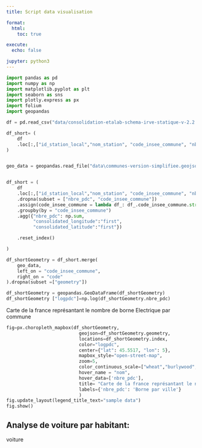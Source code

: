 ```yaml
---
title: Script data visualisation

format:
  html: 
    toc: true

execute:
  echo: false

jupyter: python3
---
```



```python
import pandas as pd
import numpy as np 
import matplotlib.pyplot as plt 
import seaborn as sns
import plotly.express as px
import folium
import geopandas

df = pd.read_csv("data/consolidation-etalab-schema-irve-statique-v-2.2.0-20230207.csv")

df_short= (
    df
    .loc[:,["id_station_local","nom_station", "code_insee_commune", "nbre_pdc", "gratuit", "consolidated_longitude", "consolidated_latitude"]]
)


geo_data = geopandas.read_file("data\communes-version-simplifiee.geojson")


df_short = (
    df
    .loc[:,["id_station_local","nom_station", "code_insee_commune", "nbre_pdc", "gratuit", "consolidated_longitude", "consolidated_latitude"]]
    .dropna(subset = ["nbre_pdc", "code_insee_commune"])
    .assign(code_insee_commune = lambda df_: df_.code_insee_commune.str.replace(".0","", regex = False))
    .groupby(by = "code_insee_commune")
    .agg({"nbre_pdc": np.sum, 
          "consolidated_longitude":"first",
          "consolidated_latitude":"first"})

    .reset_index()

)

df_shortGeometry = df_short.merge(
    geo_data,
    left_on = "code_insee_commune",
    right_on = "code"
).dropna(subset =["geometry"])

df_shortGeometry = geopandas.GeoDataFrame(df_shortGeometry)
df_shortGeometry ["logpdc"]=np.log(df_shortGeometry.nbre_pdc)

```


Carte de la france représantant le nombre de borne Electrique par commune

```python
fig=px.choropleth_mapbox(df_shortGeometry,
                           geojson=df_shortGeometry.geometry,
                           locations=df_shortGeometry.index,
                           color="logpdc",
                           center={"lat": 45.5517, "lon": 5},
                           mapbox_style="open-street-map",
                           zoom=5,
                           color_continuous_scale=["wheat","burlywood","orangered","red","darkred","purple"],
                           hover_name = "nom",
                           hover_data=['nbre_pdc'],
                           title= "Carte de la france représantant le nombre de borne Electrique par commune",
                           labels={'nbre_pdc': 'Borne par ville'}
                           )
fig.update_layout(legend_title_text="sample data")
fig.show()
```

## Analyse de voiture par habitant:

voiture

